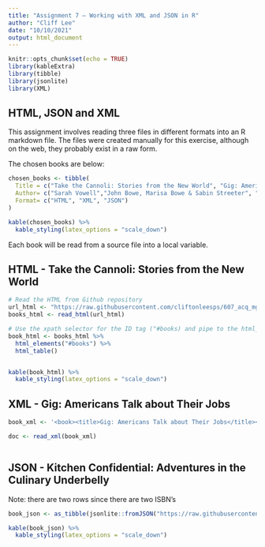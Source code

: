 ```yaml
---
title: "Assignment 7 – Working with XML and JSON in R"
author: "Cliff Lee"
date: "10/10/2021"
output: html_document
---
```


```r
knitr::opts_chunk$set(echo = TRUE)
library(kableExtra)
library(tibble)
library(jsonlite)
library(XML)


```

## HTML, JSON and XML

This assignment involves reading three files in different formats into an R markdown file. The files were created manually for this exercise, although on the web, they probably exist in a raw form.

The chosen books are below:

```r

chosen_books <- tibble(
  Title = c("Take the Cannoli: Stories from the New World", "Gig: Americans Talk about Their Jobs", "Kitchen Confidential: Adventures in the Culinary Underbelly"),
  Author= c("Sarah Vowell","John Bowe, Marisa Bowe & Sabin Streeter", "Anthony Bourdain"),
  Format= c("HTML", "XML", "JSON")
)

kable(chosen_books) %>%
  kable_styling(latex_options = "scale_down")

```


Each book will be read from a source file into a local variable.

## HTML - Take the Cannoli: Stories from the New World

```r
# Read the HTML from Github repository
url_html <- "https://raw.githubusercontent.com/cliftonleesps/607_acq_mgt/main/week7/take_the_cannoli.html"
books_html <- read_html(url_html)

# Use the xpath selector for the ID tag ("#books) and pipe to the html_table function
book_html <- books_html %>% 
  html_elements("#books") %>% 
  html_table() 


kable(book_html) %>%
  kable_styling(latex_options = "scale_down")
```


## XML - Gig: Americans Talk about Their Jobs

```r
book_xml <- '<book><title>Gig: Americans Talk about Their Jobs</title><authors>Marisa Bowe,John Bowe,Sabin Streeter</authors><isbn>0609807072</isbn><pages>672 pages</pages><publisher>Three Rivers Press</publisher><date>2001</date></book>'

doc <- read_xml(book_xml)



```


## JSON - Kitchen Confidential: Adventures in the Culinary Underbelly

Note: there are two rows since there are two ISBN's

```r
book_json <- as_tibble(jsonlite::fromJSON("https://raw.githubusercontent.com/cliftonleesps/607_acq_mgt/main/week7/kitchen_confidential.json"))

kable(book_json) %>%
  kable_styling(latex_options = "scale_down")

```

